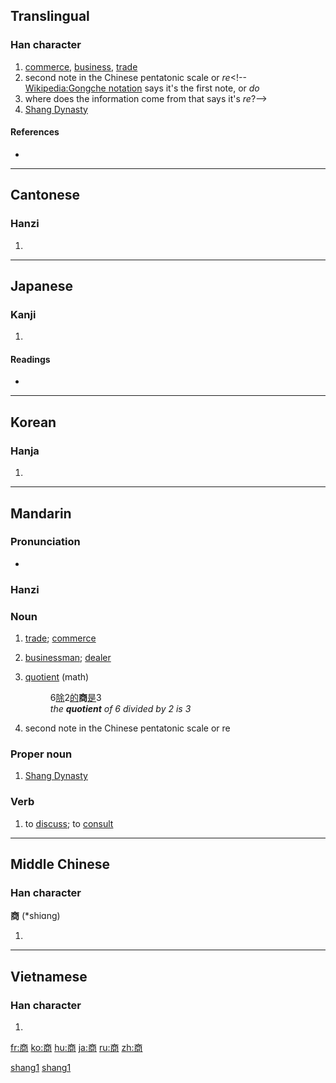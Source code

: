 ==Translingual==

===Han character===
{{Han char|rn=30|rad=口|as=08|sn=11|four=0022<sub>7</sub>|canj=卜金月口 (YCBR)}}

# [[commerce]], [[business]], [[trade]]
# second note in the Chinese pentatonic scale or ''re''<!--[[Wikipedia:Gongche notation]] says it's the first note, or ''do''
# where does the information come from that says it's ''re''?-->
# [[wikipedia:Shang Dynasty|Shang Dynasty]]

====References====
* {{Han ref|kx=0194.320|dkj=03803|dj=0415.090|hdz=10288.060|uh=5546|ud=21830|bh=B0D3|bd=45267}}

----

==Cantonese==

===Hanzi===
{{yue-hanzi|jyut=|y=seung1}}

# {{defn|Cantonese|sort=口08}}

----

==Japanese==

===Kanji===
{{ja-kanji|grade=3|rs=口08}}

# {{defn|Japanese}}

====Readings====
* {{ja-readings|on=[[しょう]] (shō)|kun=[[あきなう]] (akinau)}}

----

==Korean==

===Hanja===
{{ko-hanja|hangeul=상|rv=sang|mr=sang}}

# {{defn|Korean|sort=口08}}

----

==Mandarin==

===Pronunciation===
* {{IPA|[ ʂaŋ˥˥ ]|lang=cmn}}

===Hanzi===
{{cmn-hanzi|pin=[[shāng]] ([[shang1]])|wg=shang<sup>1</sup>}}

===Noun===
{{cmn-noun|ts|pin=shāng|pint=shang1|rs=口08}}

# {{Beginning Mandarin|lang=zh-tw|skey=口08}} [[trade]]; [[commerce]]
# {{Beginning Mandarin|lang=zh-tw|skey=口08}} [[businessman]]; [[dealer]]
# {{Beginning Mandarin|lang=zh-tw|skey=口08}} [[quotient]] (math)
#: 6[[除]]2[[的]]'''商'''[[是]]3
#: ''the '''quotient''' of 6 divided by 2 is 3''
# {{archaic|lang=zh-tw|skey=口08}} second note in the Chinese pentatonic scale or re

===Proper noun===
{{cmn-proper|ts|pin=shāng|pint=shang1|rs=口08}}

# [[w:Shang Dynasty|Shang Dynasty]]

===Verb===
{{cmn-verb|ts|pin=shāng|pint=shang1|rs=口08}}

# {{Beginning Mandarin|lang=zh-tw|skey=口08}} to [[discuss]]; to [[consult]]

[[Category:zh-cn:Archaic|shang1]]
[[Category:zh-cn:Beginning Mandarin|shang1]]

----

==Middle Chinese==

===Han character===
'''商''' (*shiɑng)<!--note: asterisk indicates that this character appears more than four times in the Tang Dynasty corpus of literature-->

# {{defn|Middle Chinese|sort=口08}}

----

==Vietnamese==

===Han character===
{{vi-hantu|[[thương]]|rs=口08}}

# {{defn|Vietnamese|sort=口08}}

[[fr:商]]
[[ko:商]]
[[hu:商]]
[[ja:商]]
[[ru:商]]
[[zh:商]]